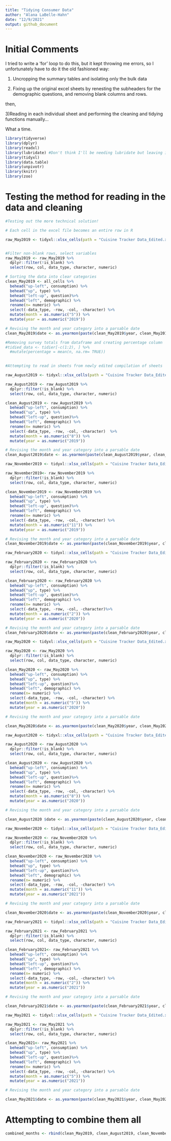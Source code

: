 ```yaml
---
title: "Tidying Consumer Data"
author: "Alana LaBelle-Hahn"
date: "12/9/2021"
output: github_document
---
```


# Initial Comments

I tried to write a 'for' loop to do this, but it kept throwing me errors,
so I unfortunately have to do it the old fashioned way:

1) Uncropping the summary tables and isolating only the bulk data

2) Fixing up the original excel sheets by renesting the subheaders for the demographic
questions, and removing blank columns and rows. 

then, 

3)Reading in each individual sheet and performing the cleaning and tidying functions
manually...

What a time. 


```r
library(tidyverse)
library(dplyr)
library(readxl)
library(lubridate) #Don't think I'll be needing lubridate but leaving it in for now
library(tidyxl)
library(data.table)
library(unpivotr)
library(knitr)
library(zoo)
```

# Testing the method for reading in the data and cleaning

```r
#Testing out the more technical solution!

# Each cell in the excel file becomes an entire row in R

raw_May2019 <- tidyxl::xlsx_cells(path = "Cuisine Tracker Data_Edited.xlsx", sheet = "May 2019")


#Filter non-blank rows, select variables
raw_May2019 <- raw_May2019 %>%
  dplyr::filter(!is_blank) %>%
  select(row, col, data_type, character, numeric)

# Sorting the data into clear categories
clean_May2019 <- all_cells %>%
  behead("up-left", consumption) %>%
  behead("up", type) %>%
  behead("left-up", question)%>%
  behead("left", demographic) %>%
  rename(n= numeric) %>%
  select(-data_type, -row, -col, -character) %>%
  mutate(month = as.numeric("5")) %>%
  mutate(year = as.numeric("2019")) 

# Revising the month and year category into a parsable date
clean_May2019$date <- as.yearmon(paste(clean_May2019$year, clean_May2019$month), "%Y %m") 

#Removing survey totals from dataframe and creating percentage column
#tidied_data <- tidier[-c(1:2), ] %>%
  #mutate(percentage = mean(n, na.rm= TRUE))
  

```


``` r

#Attempting to read in sheets from newly edited compilation of sheets

raw_August2019 <- tidyxl::xlsx_cells(path = "Cuisine Tracker Data_Edited.xlsx", sheet = "August 2019")

raw_August2019 <- raw_August2019 %>%
  dplyr::filter(!is_blank) %>%
  select(row, col, data_type, character, numeric)

clean_August2019 <- raw_August2019 %>%
  behead("up-left", consumption) %>%
  behead("up", type) %>%
  behead("left-up", question)%>%
  behead("left", demographic) %>%
  rename(n= numeric) %>%
  select(-data_type, -row, -col, -character)  %>%
  mutate(month = as.numeric("8")) %>%
  mutate(year = as.numeric("2019")) 

# Revising the month and year category into a parsable date
clean_August2019$date <- as.yearmon(paste(clean_August2019$year, clean_August2019$month), "%Y %m") 
```


``` r


raw_November2019 <- tidyxl::xlsx_cells(path = "Cuisine Tracker Data_Edited.xlsx", sheet = "November 2019")

raw_November2019<- raw_November2019 %>%
  dplyr::filter(!is_blank) %>%
  select(row, col, data_type, character, numeric)

clean_November2019 <- raw_November2019 %>%
  behead("up-left", consumption) %>%
  behead("up", type) %>%
  behead("left-up", question)%>%
  behead("left", demographic) %>%
  rename(n= numeric) %>%
  select(-data_type, -row, -col, -character) %>%
  mutate(month = as.numeric("11")) %>%
  mutate(year = as.numeric("2019")) 

# Revising the month and year category into a parsable date
clean_November2019$date <- as.yearmon(paste(clean_November2019$year, clean_November2019$month), "%Y %m") 

```

```r


raw_February2020 <- tidyxl::xlsx_cells(path = "Cuisine Tracker Data_Edited.xlsx", sheet = "February 2020")

raw_February2020 <- raw_February2020 %>%
  dplyr::filter(!is_blank) %>%
  select(row, col, data_type, character, numeric)

clean_February2020 <- raw_February2020 %>%
  behead("up-left", consumption) %>%
  behead("up", type) %>%
  behead("left-up", question)%>%
  behead("left", demographic) %>%
  rename(n= numeric) %>%
  select(-data_type, -row, -col, -character)%>%
  mutate(month = as.numeric("2")) %>%
  mutate(year = as.numeric("2020")) 

# Revising the month and year category into a parsable date
clean_February2020$date <- as.yearmon(paste(clean_February2020$year, clean_February2020$month), "%Y %m") 

```

``` r

raw_May2020 <- tidyxl::xlsx_cells(path = "Cuisine Tracker Data_Edited.xlsx", sheet = "May 2020")

raw_May2020 <- raw_May2020 %>%
  dplyr::filter(!is_blank) %>%
  select(row, col, data_type, character, numeric)

clean_May2020 <- raw_May2020 %>%
  behead("up-left", consumption) %>%
  behead("up", type) %>%
  behead("left-up", question)%>%
  behead("left", demographic) %>%
  rename(n= numeric) %>%
  select(-data_type, -row, -col, -character) %>%
  mutate(month = as.numeric("5")) %>%
  mutate(year = as.numeric("2020")) 

# Revising the month and year category into a parsable date

clean_May2020$date <- as.yearmon(paste(clean_May2020$year, clean_May2020$month), "%Y %m") 

```


``` r

raw_August2020 <- tidyxl::xlsx_cells(path = "Cuisine Tracker Data_Edited.xlsx", sheet = "August 2020")

raw_August2020 <- raw_August2020 %>%
  dplyr::filter(!is_blank) %>%
  select(row, col, data_type, character, numeric)

clean_August2020 <- raw_August2020 %>%
  behead("up-left", consumption) %>%
  behead("up", type) %>%
  behead("left-up", question)%>%
  behead("left", demographic) %>%
  rename(n= numeric) %>%
  select(-data_type, -row, -col, -character) %>%
  mutate(month = as.numeric("8")) %>%
  mutate(year = as.numeric("2020")) 

# Revising the month and year category into a parsable date

clean_August2020 $date <- as.yearmon(paste(clean_August2020$year, clean_August2020$month), "%Y %m") 
```

``` r

raw_November2020 <- tidyxl::xlsx_cells(path = "Cuisine Tracker Data_Edited.xlsx", sheet = "November 2020")

raw_November2020 <- raw_November2020 %>%
  dplyr::filter(!is_blank) %>%
  select(row, col, data_type, character, numeric)

clean_November2020 <- raw_November2020 %>%
  behead("up-left", consumption) %>%
  behead("up", type) %>%
  behead("left-up", question)%>%
  behead("left", demographic) %>%
  rename(n= numeric) %>%
  select(-data_type, -row, -col, -character) %>%
  mutate(month = as.numeric("11")) %>%
  mutate(year = as.numeric("2021")) 

# Revising the month and year category into a parsable date

clean_November2020$date <- as.yearmon(paste(clean_November2020$year, clean_November2020$month), "%Y %m") 


```



``` r

raw_February2021 <- tidyxl::xlsx_cells(path = "Cuisine Tracker Data_Edited.xlsx", sheet = "February 2021")

raw_February2021 <- raw_February2021 %>%
  dplyr::filter(!is_blank) %>%
  select(row, col, data_type, character, numeric)

clean_February2021<- raw_February2021 %>%
  behead("up-left", consumption) %>%
  behead("up", type) %>%
  behead("left-up", question)%>%
  behead("left", demographic) %>%
  rename(n= numeric) %>%
  select(-data_type, -row, -col, -character) %>%
  mutate(month = as.numeric("2")) %>%
  mutate(year = as.numeric("2021")) 

# Revising the month and year category into a parsable date

clean_February2021$date <- as.yearmon(paste(clean_February2021$year, clean_February2021$month), "%Y %m") 

```


``` r

raw_May2021 <- tidyxl::xlsx_cells(path = "Cuisine Tracker Data_Edited.xlsx", sheet = "May 2021")

raw_May2021 <- raw_May2021 %>%
  dplyr::filter(!is_blank) %>%
  select(row, col, data_type, character, numeric)

clean_May2021<- raw_May2021 %>%
  behead("up-left", consumption) %>%
  behead("up", type) %>%
  behead("left-up", question)%>%
  behead("left", demographic) %>%
  rename(n= numeric) %>%
  select(-data_type, -row, -col, -character) %>%
  mutate(month = as.numeric("5")) %>%
  mutate(year = as.numeric("2021")) 

# Revising the month and year category into a parsable date

clean_May2021$date <- as.yearmon(paste(clean_May2021$year, clean_May2021$month), "%Y %m")


```

# Attempting to combine them all

```r


combined_months <- rbind(clean_May2019, clean_August2019, clean_November2019, clean_February2020, clean_May2020, clean_August2020, clean_November2020, clean_February2021, clean_May2021)
```








